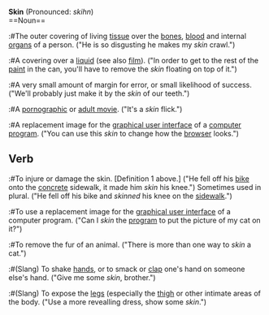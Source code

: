 '''Skin''' (Pronounced: ''skihn'')<br>
==Noun== 
:#The outer covering of living [[tissue]] over the [[bones]], [[blood]] and internal [[organs]] of a person. ("He is so disgusting he makes my ''skin'' crawl.")
:#A covering over a [[liquid]] (see also [[film]]). ("In order to get to the rest of the [[paint]] in the can, you'll have to remove the ''skin'' floating on top of it.")
:#A very small amount of margin for error, or small likelihood of success.  ("We'll probably just make it by the ''skin'' of our teeth.")
:#A [[pornographic]] or [[adult movie]].  ("It's a ''skin'' flick.")
:#A replacement image for the [[graphical user interface]] of a [[computer program]].  ("You can use this ''skin'' to change how the [[browser]] looks.")
==Verb==
:#To injure or damage the skin. [Definition 1 above.]  ("He fell off his [[bike]] onto the [[concrete]] sidewalk, it made him ''skin'' his knee.")  Sometimes used in plural.  ("He fell off his bike and ''skinned'' his knee on the [[sidewalk]].")
:#To use a replacement image for the [[graphical user interface]] of a computer program.  ("Can I ''skin'' the [[program]] to put the picture of my cat on it?")
:#To remove the fur of an animal.  ("There is more than one way to ''skin'' a cat.")
:#(Slang) To shake [[hands]], or to smack or [[clap]] one's hand on someone else's hand.  ("Give me some ''skin'', brother.")
:#(Slang) To expose the [[legs]] (especially the [[thigh]] or other intimate areas of the body.  ("Use a more revealling dress, show some ''skin''.")